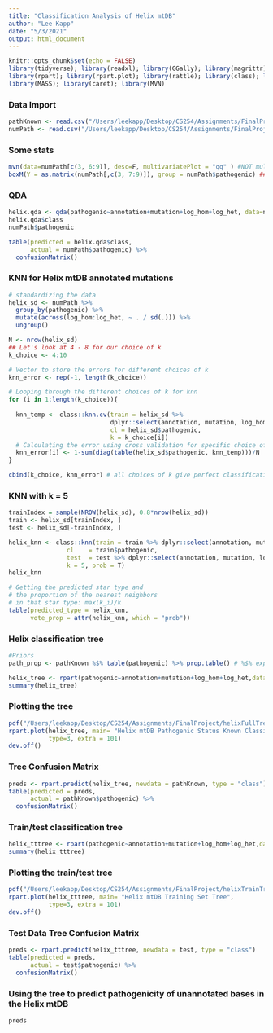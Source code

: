 ```yaml
---
title: "Classification Analysis of Helix mtDB"
author: "Lee Kapp"
date: "5/3/2021"
output: html_document
---
```


```r
knitr::opts_chunk$set(echo = FALSE)
library(tidyverse); library(readxl); library(GGally); library(magrittr); library(rstatix); library(corrplot);
library(rpart); library(rpart.plot); library(rattle); library(class); library(heplots);
library(MASS); library(caret); library(MVN)
```

### Data Import
```r
pathKnown <- read.csv("/Users/leekapp/Desktop/CS254/Assignments/FinalProject/pathKnown.csv")
numPath <- read.csv("/Users/leekapp/Desktop/CS254/Assignments/FinalProject/numPathKnown.csv")
```

### Some stats
```r
mvn(data=numPath[c(3, 6:9)], desc=F, multivariatePlot = "qq" ) #NOT multivariate normal but this is OK for LDA
boxM(Y = as.matrix(numPath[,c(3, 7:9)]), group = numPath$pathogenic) ## fails the test with p-val <2e-16 - use QDA

```

### QDA
```r
helix.qda <- qda(pathogenic~annotation+mutation+log_hom+log_het, data=numPath, CV=T)
helix.qda$class
numPath$pathogenic

table(predicted = helix.qda$class, 
      actual = numPath$pathogenic) %>% 
  confusionMatrix()
```

### KNN for Helix mtDB annotated mutations
```r
# standardizing the data
helix_sd <- numPath %>% 
  group_by(pathogenic) %>% 
  mutate(across(log_hom:log_het, ~ . / sd(.))) %>% 
  ungroup()

N <- nrow(helix_sd)
## Let's look at 4 - 8 for our choice of k
k_choice <- 4:10

# Vector to store the errors for different choices of k
knn_error <- rep(-1, length(k_choice))

# Looping through the different choices of k for knn
for (i in 1:length(k_choice)){
  
  knn_temp <- class::knn.cv(train = helix_sd %>% 
                            dplyr::select(annotation, mutation, log_hom, log_het), 
                            cl = helix_sd$pathogenic, 
                            k = k_choice[i])
  # Calculating the error using cross validation for specific choice of k
  knn_error[i] <- 1-sum(diag(table(helix_sd$pathogenic, knn_temp)))/N
}

cbind(k_choice, knn_error) # all choices of k give perfect classification
```

### KNN with k = 5
```r
trainIndex = sample(NROW(helix_sd), 0.8*nrow(helix_sd))
train <- helix_sd[trainIndex, ]
test <- helix_sd[-trainIndex, ]

helix_knn <- class::knn(train = train %>% dplyr::select(annotation, mutation, log_hom, log_het), 
                cl    = train$pathogenic,
                test  = test %>% dplyr::select(annotation, mutation, log_hom, log_het),
                k = 5, prob = T)
helix_knn

# Getting the predicted star type and 
# the proportion of the nearest neighbors 
# in that star type: max(k_i)/k
table(predicted_type = helix_knn,
      vote_prop = attr(helix_knn, which = "prob"))
```

### Helix classification tree
```r
#Priors
path_prop <- pathKnown %$% table(pathogenic) %>% prop.table() # %$% exposes the variables in the data for the following function  - basically gets rid of table(wines$Cultivar) notation

helix_tree <- rpart(pathogenic~annotation+mutation+log_hom+log_het,data=pathKnown, method="class")
summary(helix_tree)
```

### Plotting the tree
```r
pdf("/Users/leekapp/Desktop/CS254/Assignments/FinalProject/helixFullTree.pdf")
rpart.plot(helix_tree, main= "Helix mtDB Pathogenic Status Known Classification Tree", 
           type=3, extra = 101)
dev.off()
```

### Tree Confusion Matrix
```r
preds <- rpart.predict(helix_tree, newdata = pathKnown, type = "class")
table(predicted = preds, 
      actual = pathKnown$pathogenic) %>% 
  confusionMatrix()
```

### Train/test classification tree
```r
helix_tttree <- rpart(pathogenic~annotation+mutation+log_hom+log_het,data=train, method="class")
summary(helix_tttree)
```

### Plotting the train/test tree
```r
pdf("/Users/leekapp/Desktop/CS254/Assignments/FinalProject/helixTrainTree.pdf")
rpart.plot(helix_tttree, main= "Helix mtDB Training Set Tree", 
           type=3, extra = 101)
dev.off()
```

### Test Data Tree Confusion Matrix
```r
preds <- rpart.predict(helix_tttree, newdata = test, type = "class")
table(predicted = preds, 
      actual = test$pathogenic) %>% 
  confusionMatrix()
```

### Using the tree to predict pathogenicity of unannotated bases in the Helix mtDB
```r
preds
```


